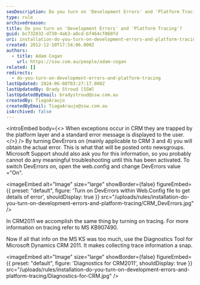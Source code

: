 ```yaml
---
seoDescription: Do you turn on 'Development Errors' and 'Platform Tracing' to troubleshoot issues in Microsoft Dynamics CRM?
type: rule
archivedreason:
title: Do you turn on 'Development Errors' and 'Platform Tracing'?
guid: bc732832-d730-4ab3-a0cd-bf464cf060fd
uri: installation-do-you-turn-on-development-errors-and-platform-tracing
created: 2012-12-10T17:54:06.000Z
authors:
  - title: Adam Cogan
    url: https://ssw.com.au/people/adam-cogan
related: []
redirects:
  - do-you-turn-on-development-errors-and-platform-tracing
lastUpdated: 2024-06-08T03:27:17.000Z
lastUpdatedBy: Brady Stroud [SSW]
lastUpdatedByEmail: bradystroud@ssw.com.au
createdBy: TiagoAraujo
createdByEmail: TiagoAraujo@ssw.com.au
isArchived: false
---
```


<introEmbed
  body={<>
When exceptions occur in CRM they are trapped by the platform layer and a standard error message is displayed to the user.
  </>}
/>
By turning DevErrors on (mainly applicable to CRM 3 and 4) you will obtain the actual error. This is what that will be posted onto newsgroups. Microsoft Support should also ask you for this information, so you probably cannot do any meaningful troubleshooting until this has been activated. To switch DevErrors on, open the web.config and change DevErrors value ="On".


<imageEmbed
  alt="Image"
  size="large"
  showBorder={false}
  figureEmbed={{
    preset: "default",
    figure: 'Turn on DevErrors within Web.Config file to get details of error',
    shouldDisplay: true
  }}
  src="/uploads/rules/installation-do-you-turn-on-development-errors-and-platform-tracing/CRM_DevErrors.jpg"
/>

In CRM2011 we accomplish the same thing by turning on tracing. For more information on tracing refer to MS KB907490.

Now if all that info on the MS KS was too much, use the Diagnostics Tool for Microsoft Dynamics CRM 2011. It makes collecting trace information a snap.


<imageEmbed
  alt="Image"
  size="large"
  showBorder={false}
  figureEmbed={{
    preset: "default",
    figure: 'Diagnostics for CRM2011',
    shouldDisplay: true
  }}
  src="/uploads/rules/installation-do-you-turn-on-development-errors-and-platform-tracing/Diagnostics-for-CRM.jpg"
/>

